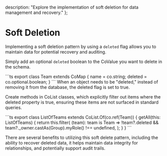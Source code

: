 
  description: "Explore the implementation of soft deletion for data management and recovery."
};

# Soft Deletion 

Implementing a soft deletion pattern by using a `deleted` flag allows you to maintain data for potential recovery and auditing. 

Simply add an optional `deleted` boolean to the CoValue you want to delete in the schema.

<CodeGroup>
```ts
export class Team extends CoMap {
    name = co.string;
    deleted = co.optional.boolean;
}
```
</CodeGroup>
When an object needs to be "deleted," instead of removing it from the database, the deleted flag is set to true.

Create methods in CoList classes, which explicitly filter out items where the deleted property is true, ensuring these items are not surfaced in standard queries.

<CodeGroup>
```ts
export class ListOfTeams extends CoList.Of(co.ref(Team)) {
    getAll(this: ListOfTeams) {
        return this.filter(
            (team): team is Team =>
                !team?.deleted && team?._owner.castAs(Group).myRole() !== undefined,
        );
    }
}
```
</CodeGroup>

There are several benefits to utilizing this soft delete pattern, including the ability to recover deleted data, it helps maintain data integrity for relationships, and potentially support audit trails.

